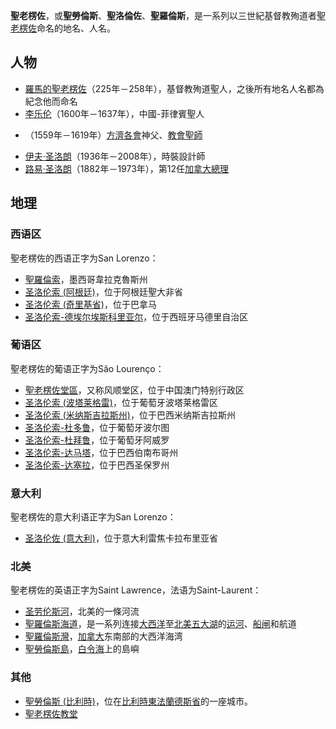 '''聖老楞佐'''，或'''聖勞倫斯'''、'''聖洛倫佐'''、'''聖羅倫斯'''，是一系列以三世紀基督教殉道者[[羅馬的聖老楞佐|聖老楞佐]]命名的地名、人名。
{{TOC right}}

== 人物 ==
* [[羅馬的聖老楞佐|羅馬的聖老楞佐]]（225年－258年），基督教殉道聖人，之後所有地名人名都為紀念他而命名
* [[李乐伦|李乐伦]]（1600年－1637年），中國-菲律賓聖人
* {{Link-en|布林迪西的聖老楞佐|Lawrence of Brindisi}}（1559年－1619年）[[方濟各會|方濟各會]]神父、[[教會聖師|教會聖師]]
* [[伊夫·圣洛朗|伊夫·圣洛朗]]（1936年－2008年），時裝設計師
* [[路易·圣洛朗|路易·圣洛朗]]（1882年－1973年），第12任[[加拿大總理|加拿大總理]]

== 地理 ==

===西语区===
聖老楞佐的西语正字为San Lorenzo：
*[[聖羅倫索|聖羅倫索]]，墨西哥韋拉克魯斯州
*[[圣洛伦索_(阿根廷)|圣洛伦索 (阿根廷)]]，位于阿根廷聖大非省
*[[圣洛伦索_(奇里基省)|圣洛伦索 (奇里基省)]]，位于巴拿马
*[[圣洛伦索-德埃尔埃斯科里亚尔|圣洛伦索-德埃尔埃斯科里亚尔]]，位于西班牙马德里自治区

===葡语区===
聖老楞佐的葡语正字为São Lourenço：
*[[聖老楞佐堂區|聖老楞佐堂區]]，又称风顺堂区，位于中国澳门特别行政区
*[[圣洛伦索_(波塔莱格雷)|圣洛伦索 (波塔莱格雷)]]，位于葡萄牙波塔莱格雷区
*[[圣洛伦索_(米纳斯吉拉斯州)|圣洛伦索 (米纳斯吉拉斯州)]]，位于巴西米纳斯吉拉斯州
*[[圣洛伦索-杜多鲁|圣洛伦索-杜多鲁]]，位于葡萄牙波尔图
*[[圣洛伦索-杜拜鲁|圣洛伦索-杜拜鲁]]，位于葡萄牙阿威罗
*[[圣洛伦索-达马塔|圣洛伦索-达马塔]]，位于巴西伯南布哥州
*[[圣洛伦索-达塞拉|圣洛伦索-达塞拉]]，位于巴西圣保罗州

=== 意大利 ===
聖老楞佐的意大利语正字为San Lorenzo：
* [[圣洛伦佐_(意大利)|圣洛伦佐 (意大利)]]，位于意大利雷焦卡拉布里亚省

===北美===
聖老楞佐的英语正字为Saint Lawrence，法语为Saint-Laurent：
* [[圣劳伦斯河|圣劳伦斯河]]，北美的一條河流
* [[聖羅倫斯海道|聖羅倫斯海道]]，是一系列连接[[大西洋|大西洋]]至[[北美|北美]][[五大湖|五大湖]]的[[运河|运河]]、[[船闸|船闸]]和航道
* [[聖羅倫斯灣|聖羅倫斯灣]]，[[加拿大|加拿大]]东南部的大西洋海湾
* [[聖勞倫斯島|聖勞倫斯島]]，[[白令海|白令海]]上的島嶼

===其他===
* [[聖勞倫斯_(比利時)|聖勞倫斯 (比利時)]]，位在[[比利時|比利時]][[東法蘭德斯省|東法蘭德斯省]]的一座城市。
* [[聖老楞佐教堂|聖老楞佐教堂]]

{{disambiguation|geo|surname}}
{{disambiguation|cat=四字译名消歧义}}